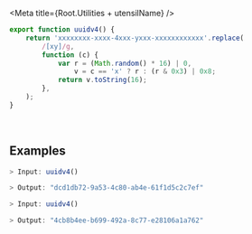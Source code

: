 

<Meta title={Root.Utilities + utensilName} />

<DocsPageHeader
    title={utensilName}
    description="Returns a universally unique identifier (UUID) based on version 4."
    addImportantNote={false}
    variant="none"
/>

<DocsPageBodyUtilities
    kindDescription="global function"
    returnDescription="string"
    parameters={[]}
/>

```ts
export function uuidv4() {
    return 'xxxxxxxx-xxxx-4xxx-yxxx-xxxxxxxxxxxx'.replace(
        /[xy]/g,
        function (c) {
            var r = (Math.random() * 16) | 0,
                v = c == 'x' ? r : (r & 0x3) | 0x8;
            return v.toString(16);
        },
    );
}
```

<br />

## Examples

<div className="codeDisplayOnly">

```ts
> Input: uuidv4()

> Output: "dcd1db72-9a53-4c80-ab4e-61f1d5c2c7ef"
```

```ts
> Input: uuidv4()

> Output: "4cb8b4ee-b699-492a-8c77-e28106a1a762"
```

</div>
